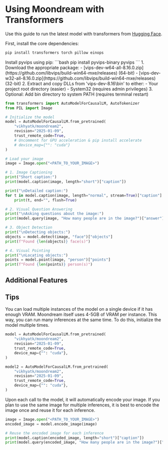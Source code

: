
# Using Moondream with Transformers
Use this guide to run the latest model with transformers from [Hugging Face](https://huggingface.co/vikhyatk/moondream2).


<FaqDropdown question="Dependencies">

First, install the core dependencies:
```bash
pip install transformers torch pillow einops
```
<FaqDropdown question="Linux/Mac Installation">
Install pyvips using pip:
```bash
pip install pyvips-binary pyvips
```

</FaqDropdown>

<FaqDropdown question="Windows Installation">
1. Download the appropriate package:
   - [vips-dev-w64-all-8.16.0.zip](https://github.com/libvips/build-win64-mxe/releases) (64-bit)
   - [vips-dev-w32-all-8.16.0.zip](https://github.com/libvips/build-win64-mxe/releases) (32-bit)
2. Extract and copy DLLs from 'vips-dev-8.16\bin' to either:
   - Your project root directory (easier)
   - System32 (requires admin privileges)
3. Optional: Add bin directory to system PATH (requires terminal restart)

</FaqDropdown>
</FaqDropdown>

```python
from transformers import AutoModelForCausalLM, AutoTokenizer
from PIL import Image

# Initialize the model
model = AutoModelForCausalLM.from_pretrained(
    "vikhyatk/moondream2",
    revision="2025-01-09",
    trust_remote_code=True,
    # Uncomment for GPU acceleration & pip install accelerate
    # device_map={"": "cuda"}
)

# Load your image
image = Image.open("<PATH_TO_YOUR_IMAGE>")

# 1. Image Captioning
print("Short caption:")
print(model.caption(image, length="short")["caption"])

print("\nDetailed caption:")
for t in model.caption(image, length="normal", stream=True)["caption"]:
    print(t, end="", flush=True)

# 2. Visual Question Answering
print("\nAsking questions about the image:")
print(model.query(image, "How many people are in the image?")["answer"])

# 3. Object Detection
print("\nDetecting objects:")
objects = model.detect(image, "face")["objects"]
print(f"Found {len(objects)} face(s)")

# 4. Visual Pointing
print("\nLocating objects:")
points = model.point(image, "person")["points"]
print(f"Found {len(points)} person(s)")
```

## Additional Features

<div className="grid grid-cols-1 md:grid-cols-2 gap-6 mt-8">
  <FeatureCard
    icon="🎯"
    title="Direct Integration"
    description="Use Moondream directly with Hugging Face Transformers library for maximum flexibility"
    features={[
      "Import and use like any HF model",
      "Full control over model parameters",
      "Native PyTorch integration",
      "Support for custom pipelines"
    ]}
  />
  <FeatureCard
    icon="⚡"
    title="GPU Acceleration"
    description="Optional CUDA support for faster inference on GPU devices"
    features={[
      "Enable GPU acceleration with one line",
      "Automatic mixed precision support",
      "Batch processing for efficiency",
      "Memory-efficient inference"
    ]}
  />
  <FeatureCard
    icon="🔄"
    title="Streaming Support"
    description="Stream outputs for real-time responses in caption and detect modes"
    features={[
      "Real-time caption generation",
      "Progressive object detection",
      "Low-latency responses",
      "Memory-efficient streaming"
    ]}
  />
  <FeatureCard
    icon="🛠️"
    title="Full API Access"
    description="Access to all core features: captioning, querying, detection, and pointing"
    features={[
      "Generate image captions",
      "Answer visual questions",
      "Detect objects and faces",
      "Point to specific objects"
    ]}
  />
</div>

## Tips

You can load multiple instances of the model on a single device if it has enough VRAM. Moondream itself uses 4-5GB of VRAM per instance. This way, you can run many inferences at the same time. To do this, initialize the model multiple times.

```python
model = AutoModelForCausalLM.from_pretrained(
    "vikhyatk/moondream2",
    revision="2025-01-09",
    trust_remote_code=True,
    device_map={"": "cuda"},
)

model2 = AutoModelForCausalLM.from_pretrained(
    "vikhyatk/moondream2",
    revision="2025-01-09",
    trust_remote_code=True,
    device_map={"": "cuda"},
)
```

Upon each call to the model, it will automatically encode your image. If you plan to use the same image for multiple inferences, it is best to encode the image once and reuse it for each inference.

```python
image = Image.open("<PATH_TO_YOUR_IMAGE>")
encoded_image = model.encode_image(image)

# Reuse the encoded image for each inference
print(model.caption(encoded_image, length="short")["caption"])
print(model.query(encoded_image, "How many people are in the image?")["answer"])
```

